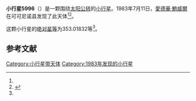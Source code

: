 {{Infobox planet
| bgcolour = #FFFFC0
| name = 5996 Julioangel
| symbol = 
| image = 
| caption = 
| discovery = yes
| discovery_ref = 
| discoverer = [[愛德華·鮑威爾|愛德華·鮑威爾]]
| discovery_site = [[可可尼诺县|可可尼诺县]] 
| discovered = 1983年7月11日
| designations = yes
| mp_name = 
| named_after = 
| alt_names = 1983 NR/ 1961 CT / 1979 OH14
| mp_category = [[主带小行星|主带小行星]]
| orbit_ref = <ref name="a">[http://ssd.jpl.nasa.gov/sbdb.cgi?sstr=5996 5996 Julioangel] {{Wayback|url=http://ssd.jpl.nasa.gov/sbdb.cgi?sstr=5996 |date=20201124022718 }}，小行星數據庫瀏覽器（JPL Small-Body Database Browser）－[[美国国家航空航天局|美国国家航空航天局]]喷气推进实验室</ref>
| epoch = 2456400.5 (2013年4月18日更新)
| aphelion = {{convert|2.8945584|AU|km|3|abbr=on|lk=out}}
| perihelion = {{convert|2.2216148|AU|km|3|abbr=on}}
| semimajor = {{convert|2.5580866|AU|km|3|abbr=on}}
| eccentricity = 0.1315326
| period = 1494.415308 [[日|日]]<br />4.09[[儒略年|儒略年]]
| avg_speed = 
| inclination = 15.43601
| asc_node = 312.87912
| mean_anomaly = 
| arg_peri = 353.01832
| satellites = 
| physical_characteristics = yes
| dimensions = 
| mass = 
| density = 
| surface_grav = 
| escape_velocity = 
| sidereal_day = 
| axial_tilt = 
| pole_ecliptic_lat = 
| pole_ecliptic_lon = 
| albedo = 
| temperatures= 
| temp_name1 = 
| mean_temp_1 = 
| max_temp_1 = 
| temp_name2 = 
| max_temp_2 = 
| spectral_type = 
| abs_magnitude = 353.01832
}}

'''小行星5996'''（{{lang-en|5996 Julioangel}}）是一颗围绕[[太阳|太阳]][[公转|公转]]的[[小行星|小行星]]。1983年7月11日，[[愛德華·鮑威爾|愛德華·鮑威爾]]在可可尼诺县发现了此天体<ref name="a" /><ref>{{cite news|title=小行星列表|url=http://cfa-www.harvard.edu/iau/lists/NumberedMPs.txt|accessdate=2013-07-08|newspaper=哈佛大学|archive-date=2008-05-17|archive-url=https://web.archive.org/web/20080517010638/http://cfa-www.harvard.edu/iau/lists/NumberedMPs.txt|dead-url=no}}</ref>。

这颗小行星的[[绝对星等|绝对星等]]为353.01832等<ref name="a" />。

==参考文献==
{{reflist}}
{{Minor Planet Number|[[小行星5995|小行星5995]]|[[小行星5997|小行星5997]]}}

{{小天体}}

[[Category:小行星带天体|Category:小行星带天体]]
[[Category:1983年发现的小行星|Category:1983年发现的小行星]]

{{asteroid-stub}}